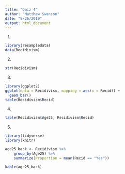 ```yaml
---
title: "Quiz 4"
author: "Matthew Swanson"
date: "9/26/2019"
output: html_document
---
```


1.
```r
library(resampledata)
data(Recidivism)
```

2.
```r
str(Recidivism)
```

3.
```r
library(ggplot2)
ggplot(data = Recidivism, mapping = aes(x = Recid)) +
  geom_bar()
table(Recidivism$Recid)
```

4.
```r
table(Recidivism$Age25, Recidivism$Recid)
```

5.
```r
library(tidyverse)
library(knitr)

age25_back <- Recidivism %>%
    group_by(Age25) %>%
    summarize(Proportion = mean(Recid == "Yes"))

kable(age25_back)
```


